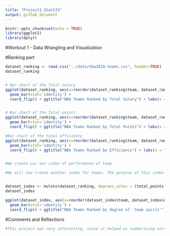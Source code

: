 ```yaml
---
title: "Project1_Stat133"
output: github_document
---
```


```r
knitr::opts_chunk$set(echo = TRUE)
library(ggplot2)
library(dplyr)
```

#Workout 1 - Data Wrangling and Visualization

#Ranking part

```r



dataset_ranking <- read.csv("../data/nba2018-teams.csv", header=TRUE)
dataset_ranking


# Bar chart of the Total salary
ggplot(dataset_ranking, aes(x=reorder(dataset_ranking$team, dataset_ranking$total_salary), y=dataset_ranking$total_salary)) + #
  geom_bar(stat='identity') +
  coord_flip() + ggtitle("NBA Teams Ranked by Total Salary") + labs(x = "Team") + labs(y = "Salary (in millions)") + geom_hline(yintercept=mean(dataset_ranking$total_salary), color= 'orange', size=2) + scale_y_continuous(name = 'Salary (in millions)', breaks = c(0,40,80,120,160))


# Bar chart of the Total points
ggplot(dataset_ranking, aes(x=reorder(dataset_ranking$team, dataset_ranking$total_points), y=dataset_ranking$total_points)) + 
  geom_bar(stat='identity') +
  coord_flip() + ggtitle("NBA Teams Ranked by Total Points") + labs(x = "Team") + labs(y = "Total points") + geom_hline(yintercept=mean(dataset_ranking$total_points), color= 'orange', size=2) 

#Bar chart of the total efficiency
ggplot(dataset_ranking, aes(x=reorder(dataset_ranking$team, dataset_ranking$total_efficiency), y=dataset_ranking$total_efficiency)) + 
  geom_bar(stat='identity') +
  coord_flip() + ggtitle("NBA Teams Ranked by Efficiency") + labs(x = "Team") + labs(y = "Efficiency") + geom_hline(yintercept=mean(dataset_ranking$total_efficiency), color= 'orange', size=2)  +  scale_y_continuous(name = 'Efficiency', breaks = c(0,40,80,120,160))


#We create our own index of performance of team.

#We will now create another index for teams. The purpose of this index will be to approach the future potential of a given team in the NBA competition. One may indeed think that a team with a potential is a team with a strong team spirit and advantages based on the collective rather than on individualities that may have to leave in another teams if important transfer offers are made or may be suddenly injured. Hence, in this index we will emphasize the collective statistics such as the points that result from collective actions, points1 and points2, the rebounds, the turnovers also and we will remove the fouls and normalize by the salaries.


dataset_index <- mutate(dataset_ranking, degrees_colec = (total_points - points_3 + total_off_rebounds + total_def_rebounds + total_turnovers - total_fouls)/ (total_salary))
dataset_index 

ggplot(dataset_index, aes(x=reorder(dataset_index$team, dataset_index$degrees_colec), y=dataset_index$degrees_colec)) + 
  geom_bar(stat='identity') +
  coord_flip() + ggtitle("NBA Teams Ranked by degree of 'team spirit'") + labs(x = "Team") + labs(y = "Measure of team spirit") + geom_hline(yintercept=mean(dataset_index$degrees_colec), color= 'red', size=2)  + scale_y_continuous(name = 'Measure of team spirit', breaks = c(0,40,80,120,160))


```

#Comments and Reflections

```r
#This project was very interesting, since it helped us summarising sort ouf the tools that we have gained until now. I also liked paying to some details on the graphs.
```

